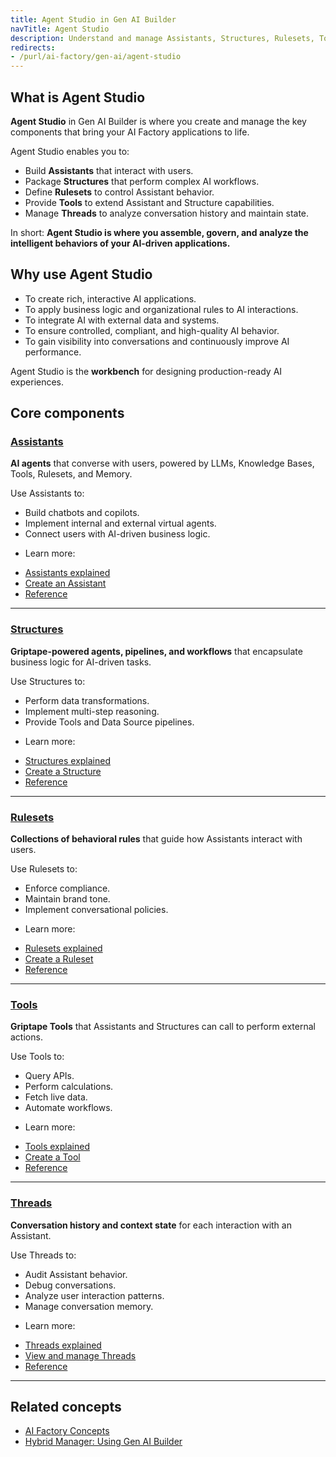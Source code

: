 ```yaml
---
title: Agent Studio in Gen AI Builder
navTitle: Agent Studio
description: Understand and manage Assistants, Structures, Rulesets, Tools, and Threads — the core building blocks for interactive and task-based AI applications in Gen AI Builder.
redirects:
- /purl/ai-factory/gen-ai/agent-studio
---
```


## What is Agent Studio

**Agent Studio** in Gen AI Builder is where you create and manage the key components that bring your AI Factory applications to life.

Agent Studio enables you to:

- Build **Assistants** that interact with users.
- Package **Structures** that perform complex AI workflows.
- Define **Rulesets** to control Assistant behavior.
- Provide **Tools** to extend Assistant and Structure capabilities.
- Manage **Threads** to analyze conversation history and maintain state.

In short:
**Agent Studio is where you assemble, govern, and analyze the intelligent behaviors of your AI-driven applications.**

## Why use Agent Studio

- To create rich, interactive AI applications.
- To apply business logic and organizational rules to AI interactions.
- To integrate AI with external data and systems.
- To ensure controlled, compliant, and high-quality AI behavior.
- To gain visibility into conversations and continuously improve AI performance.

Agent Studio is the **workbench** for designing production-ready AI experiences.

## Core components

### [Assistants](assistants)

**AI agents** that converse with users, powered by LLMs, Knowledge Bases, Tools, Rulesets, and Memory.

Use Assistants to:

- Build chatbots and copilots.
- Implement internal and external virtual agents.
- Connect users with AI-driven business logic.

* Learn more:
- [Assistants explained](/edb-postgres-ai/ai-factory/learn/explained/assistants-explained)
- [Create an Assistant](/edb-postgres-ai/ai-factory/learn/how-to/gen-ai/create-assistant)
- [Reference](reference/assistants)

---

### [Structures](structures)

**Griptape-powered agents, pipelines, and workflows** that encapsulate business logic for AI-driven tasks.

Use Structures to:

- Perform data transformations.
- Implement multi-step reasoning.
- Provide Tools and Data Source pipelines.

* Learn more:
- [Structures explained](/edb-postgres-ai/ai-factory/learn/explained/structures-explained)
- [Create a Structure](/edb-postgres-ai/ai-factory/learn/how-to/gen-ai/create-structure)
- [Reference](reference/structures)

---

### [Rulesets](rulesets)

**Collections of behavioral rules** that guide how Assistants interact with users.

Use Rulesets to:

- Enforce compliance.
- Maintain brand tone.
- Implement conversational policies.

* Learn more:
- [Rulesets explained](/edb-postgres-ai/ai-factory/learn/explained/rulesets-explained)
- [Create a Ruleset](/edb-postgres-ai/ai-factory/learn/how-to/gen-ai/create-ruleset)
- [Reference](reference/rules)

---

### [Tools](tools)

**Griptape Tools** that Assistants and Structures can call to perform external actions.

Use Tools to:

- Query APIs.
- Perform calculations.
- Fetch live data.
- Automate workflows.

* Learn more:
- [Tools explained](/edb-postgres-ai/ai-factory/learn/explained/tools-explained)
- [Create a Tool](/edb-postgres-ai/ai-factory/learn/how-to/gen-ai/create-tool)
- [Reference](reference/tools)

---

### [Threads](threads)

**Conversation history and context state** for each interaction with an Assistant.

Use Threads to:

- Audit Assistant behavior.
- Debug conversations.
- Analyze user interaction patterns.
- Manage conversation memory.

* Learn more:
- [Threads explained](/edb-postgres-ai/ai-factory/learn/explained/threads-explained)
- [View and manage Threads](/edb-postgres-ai/ai-factory/learn/how-to/gen-ai/view-threads)
- [Reference](reference/threads)

---

## Related concepts

- [AI Factory Concepts](../../../learn/explained/ai-factory-concepts)
- [Hybrid Manager: Using Gen AI Builder](../../../../hybrid-manager/ai-factory/gen-ai/builder)
